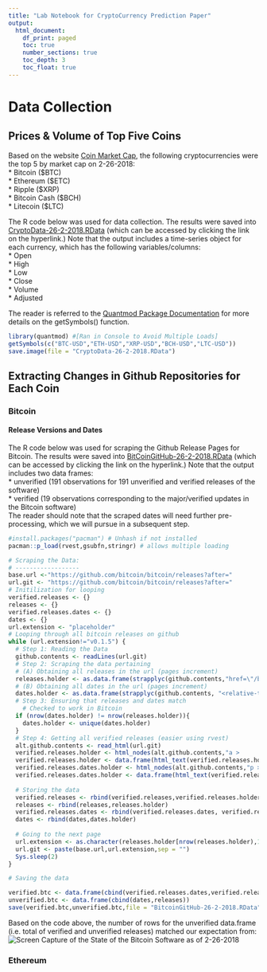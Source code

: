 ---
title: "Lab Notebook for CryptoCurrency Prediction Paper"
output:
  html_document:
    df_print: paged
    toc: true
    number_sections: true
    toc_depth: 3
    toc_float: true
---

# Data Collection

## Prices & Volume of Top Five Coins
Based on the website [Coin Market Cap](https://coinmarketcap.com/coins/), the following cryptocurrencies were the top 5 by market cap on 2-26-2018:    
* Bitcoin (\$BTC)    
* Ethereum (\$ETC)    
* Ripple (\$XRP)  
* Bitcoin Cash (\$BCH)  
* Litecoin (\$LTC)   
  
The R code below was used for data collection. The results were saved into [CryptoData-26-2-2018.RData](https://github.com/fmegahed/cryptopredictions/blob/master/Code/DataCollection/Data/CryptoData-26-2-2018.RData) (which can be accessed by clicking the link on the hyperlink.) Note that the output includes a time-series object for each currency, which has the following variables/columns:   
* Open   
* High   
* Low   
* Close   
* Volume   
* Adjusted   
   
The reader is referred to the [Quantmod Package Documentation](https://cran.r-project.org/web/packages/quantmod/quantmod.pdf) for more details on the getSymbols() function.   
   
```{r message=FALSE, warning=FALSE, eval=FALSE}
library(quantmod) #[Ran in Console to Avoid Multiple Loads]
getSymbols(c("BTC-USD","ETH-USD","XRP-USD","BCH-USD","LTC-USD"))
save.image(file = "CryptoData-26-2-2018.RData")
```
   
   
## Extracting Changes in Github Repositories for Each Coin
### Bitcoin
#### Release Versions and Dates
The R code below was used for scraping the Github Release Pages for Bitcoin. The results were saved into [BitCoinGitHub-26-2-2018.RData](https://github.com/fmegahed/cryptopredictions/blob/master/Code/DataCollection/Data/BitcoinGitHub-26-2-2018.RData) (which can be accessed by clicking the link on the hyperlink.) Note that the output includes two data frames:   
* unverified (191 observations for 191 unverified and verified releases of the software)   
* verified (19 observations corresponding to the major/verified updates in the Bitcoin software)   
The reader should note that the scraped dates will need further pre-processing, which we will pursue in a subsequent step. 

```{r message=FALSE, warning=FALSE, eval=FALSE, tidy=TRUE, tidy.opts=list(comment=FALSE)}
#install.packages("pacman") # Unhash if not installed
pacman::p_load(rvest,gsubfn,stringr) # allows multiple loading

# Scraping the Data:
# ------------------
base.url <-"https://github.com/bitcoin/bitcoin/releases?after="
url.git <- "https://github.com/bitcoin/bitcoin/releases?after="
# Initilization for looping
verified.releases <- {}
releases <- {}
verified.releases.dates <- {}
dates <- {}
url.extension <- "placeholder"
# Looping through all bitcoin releases on github
while (url.extension!="v0.1.5") {
  # Step 1: Reading the Data
  github.contents <- readLines(url.git)
  # Step 2: Scraping the data pertaining
  # (A) Obtaining all releases in the url (pages increment)
  releases.holder <- as.data.frame(strapplyc(github.contents,"href=\"/bitcoin/bitcoin/releases/tag/(.*?)\">",simplify = rbind))
  # (B) Obtaining all dates in the url (pages increment)
  dates.holder <- as.data.frame(strapplyc(github.contents, "<relative-time datetime=(.*?) ",simplify = rbind))
  # Step 3: Ensuring that releases and dates match
    # Checked to work in Bitcoin
  if (nrow(dates.holder) != nrow(releases.holder)){
    dates.holder <- unique(dates.holder)
  }
  # Step 4: Getting all verified releases (easier using rvest)
  alt.github.contents <- read_html(url.git)
  verified.releases.holder <- html_nodes(alt.github.contents,"a >                               span.css-truncate-target")
  verified.releases.holder <- data.frame(html_text(verified.releases.holder))
  verified.releases.dates.holder <- html_nodes(alt.github.contents,"p > relative-time")
  verified.releases.dates.holder <- data.frame(html_text(verified.releases.dates.holder))
  
  # Storing the data
  verified.releases <- rbind(verified.releases,verified.releases.holder)
  releases <- rbind(releases,releases.holder)
  verified.releases.dates <- rbind(verified.releases.dates, verified.releases.dates.holder)
  dates <- rbind(dates,dates.holder)
  
  # Going to the next page
  url.extension <- as.character(releases.holder[nrow(releases.holder),1])
  url.git <- paste(base.url,url.extension,sep = "")
  Sys.sleep(2)
}

# Saving the data

verified.btc <- data.frame(cbind(verified.releases.dates,verified.releases))
unverified.btc <- data.frame(cbind(dates,releases))
save(verified.btc,unverified.btc,file = "BitcoinGitHub-26-2-2018.RData")
```
Based on the code above, the number of rows for the unverified data.frame (i.e. total of verified and unverified releases) matched our expectation from: ![Screen Capture of the State of the Bitcoin Software as of 2-26-2018](/Figures/validate.all.releases.bitcoin.JPG)

### Ethereum
